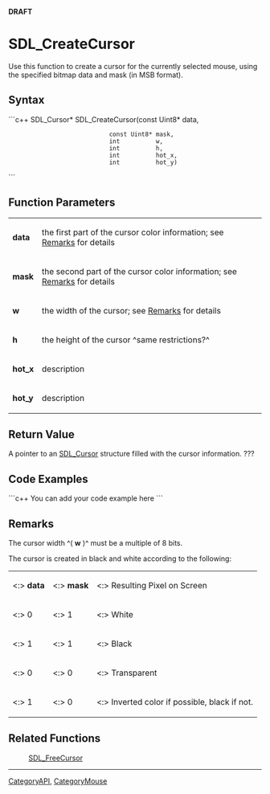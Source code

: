 <!-- pragma section-numbers off -->
<!-- pragma disable-camelcase -->
'''DRAFT'''

= SDL_CreateCursor =
Use this function to create a cursor for the currently selected mouse, using the specified bitmap data and mask (in MSB format).


== Syntax ==
```c++
SDL_Cursor* SDL_CreateCursor(const Uint8* data,
                             const Uint8* mask,
                             int          w,
                             int          h,
                             int          hot_x,
                             int          hot_y)
```

== Function Parameters ==
{|
|'''data'''
|the first part of the cursor color information; see [[#Remarks|Remarks]] for details
|-
|'''mask'''
|the second part of the cursor color information; see [[#Remarks|Remarks]] for details
|-
|'''w'''
|the width of the cursor; see [[#Remarks|Remarks]] for details
|-
|'''h'''
|the height of the cursor ^same restrictions?^
|-
|'''hot_x'''
|description
|-
|'''hot_y'''
|description
|}

== Return Value ==
A pointer to an [[SDL_Cursor]] structure filled with the cursor information. ???

== Code Examples ==
```c++
You can add your code example here
```

== Remarks ==
The cursor width ^( '''w''' )^ must be a multiple of 8 bits.

The cursor is created in black and white according to the following:
{|
|<:> '''data'''
|<:> '''mask'''
|<:> Resulting Pixel on Screen
|-
|<:> 0
|<:> 1
|<:> White
|-
|<:> 1
|<:> 1
|<:> Black
|-
|<:> 0
|<:> 0
|<:> Transparent
|-
|<:> 1
|<:> 0
|<:> Inverted color if possible, black if not.
|}

== Related Functions ==
:[[SDL_FreeCursor]]

----
[[CategoryAPI]], [[CategoryMouse]]
